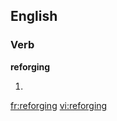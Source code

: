 ==English==

===Verb===
'''reforging'''

# {{third-person singular of|[[reforge]]}}

[[fr:reforging]]
[[vi:reforging]]
